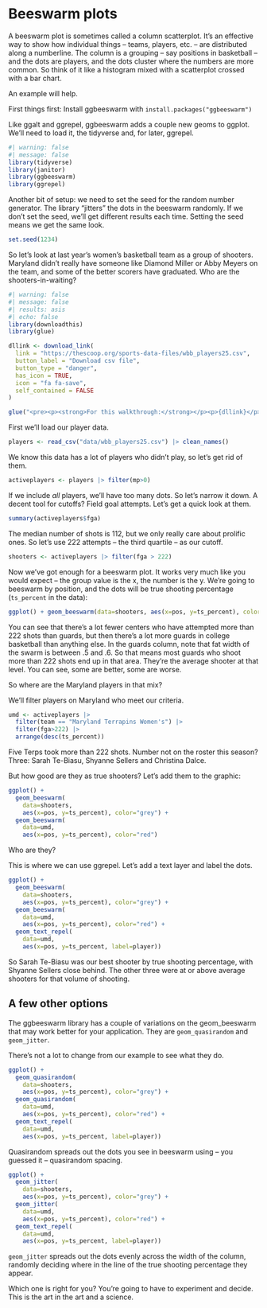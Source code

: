 # Beeswarm plots

A beeswarm plot is sometimes called a column scatterplot. It's an effective way to show how individual things -- teams, players, etc. -- are distributed along a numberline. The column is a grouping -- say positions in basketball -- and the dots are players, and the dots cluster where the numbers are more common. So think of it like a histogram mixed with a scatterplot crossed with a bar chart.

An example will help.

First things first: Install ggbeeswarm with `install.packages("ggbeeswarm")`

Like ggalt and ggrepel, ggbeeswarm adds a couple new geoms to ggplot. We'll need to load it, the tidyverse and, for later, ggrepel.

```r
#| warning: false
#| message: false
library(tidyverse)
library(janitor)
library(ggbeeswarm)
library(ggrepel)
```

Another bit of setup: we need to set the seed for the random number generator. The library "jitters" the dots in the beeswarm randomly. If we don't set the seed, we'll get different results each time. Setting the seed means we get the same look.

```r
set.seed(1234)
```

So let's look at last year's women's basketball team as a group of shooters. Maryland didn't really have someone like Diamond Miller or Abby Meyers on the team, and some of the better scorers have graduated. Who are the shooters-in-waiting?

```r
#| warning: false
#| message: false
#| results: asis
#| echo: false
library(downloadthis)
library(glue)

dllink <- download_link(
  link = "https://thescoop.org/sports-data-files/wbb_players25.csv",
  button_label = "Download csv file",
  button_type = "danger",
  has_icon = TRUE,
  icon = "fa fa-save",
  self_contained = FALSE
)

glue("<pre><p><strong>For this walkthrough:</strong></p><p>{dllink}</p></pre>")
```

First we'll load our player data.

```r
players <- read_csv("data/wbb_players25.csv") |> clean_names()
```

We know this data has a lot of players who didn't play, so let's get rid of them.

```r
activeplayers <- players |> filter(mp>0) 
```

If we include *all* players, we'll have too many dots. So let's narrow it down. A decent tool for cutoffs? Field goal attempts. Let's get a quick look at them.

```r
summary(activeplayers$fga)
```

The median number of shots is 112, but we only really care about prolific ones. So let's use 222 attempts -- the third quartile -- as our cutoff.

```r
shooters <- activeplayers |> filter(fga > 222)
```

Now we've got enough for a beeswarm plot. It works very much like you would expect -- the group value is the x, the number is the y. We're going to beeswarm by position, and the dots will be true shooting percentage (`ts_percent` in the data):

```r
ggplot() + geom_beeswarm(data=shooters, aes(x=pos, y=ts_percent), color="grey")
```

You can see that there's a lot fewer centers who have attempted more than 222 shots than guards, but then there's a lot more guards in college basketball than anything else. In the guards column, note that fat width of the swarm is between .5 and .6. So that means most guards who shoot more than 222 shots end up in that area. They're the average shooter at that level. You can see, some are better, some are worse.

So where are the Maryland players in that mix?

We'll filter players on Maryland who meet our criteria.

```r
umd <- activeplayers |> 
  filter(team == "Maryland Terrapins Women's") |> 
  filter(fga>222) |> 
  arrange(desc(ts_percent))
```

Five Terps took more than 222 shots. Number not on the roster this season? Three: Sarah Te-Biasu, Shyanne Sellers and Christina Dalce.

But how good are they as true shooters? Let's add them to the graphic:

```r
ggplot() + 
  geom_beeswarm(
    data=shooters, 
    aes(x=pos, y=ts_percent), color="grey") + 
  geom_beeswarm(
    data=umd, 
    aes(x=pos, y=ts_percent), color="red")
```

Who are they?

This is where we can use ggrepel. Let's add a text layer and label the dots.

```r
ggplot() + 
  geom_beeswarm(
    data=shooters, 
    aes(x=pos, y=ts_percent), color="grey") + 
  geom_beeswarm(
    data=umd, 
    aes(x=pos, y=ts_percent), color="red") +
  geom_text_repel(
    data=umd, 
    aes(x=pos, y=ts_percent, label=player))
```

So Sarah Te-Biasu was our best shooter by true shooting percentage, with Shyanne Sellers close behind. The other three were at or above average shooters for that volume of shooting.

## A few other options

The ggbeeswarm library has a couple of variations on the geom_beeswarm that may work better for your application. They are `geom_quasirandom` and `geom_jitter`.

There's not a lot to change from our example to see what they do.

```r
ggplot() + 
  geom_quasirandom(
    data=shooters, 
    aes(x=pos, y=ts_percent), color="grey") + 
  geom_quasirandom(
    data=umd, 
    aes(x=pos, y=ts_percent), color="red") +
  geom_text_repel(
    data=umd, 
    aes(x=pos, y=ts_percent, label=player))
```

Quasirandom spreads out the dots you see in beeswarm using -- you guessed it -- quasirandom spacing.

```r
ggplot() + 
  geom_jitter(
    data=shooters, 
    aes(x=pos, y=ts_percent), color="grey") + 
  geom_jitter(
    data=umd, 
    aes(x=pos, y=ts_percent), color="red") +
  geom_text_repel(
    data=umd, 
    aes(x=pos, y=ts_percent, label=player))
```

`geom_jitter` spreads out the dots evenly across the width of the column, randomly deciding where in the line of the true shooting percentage they appear.

Which one is right for you? You're going to have to experiment and decide. This is the art in the art and a science.
